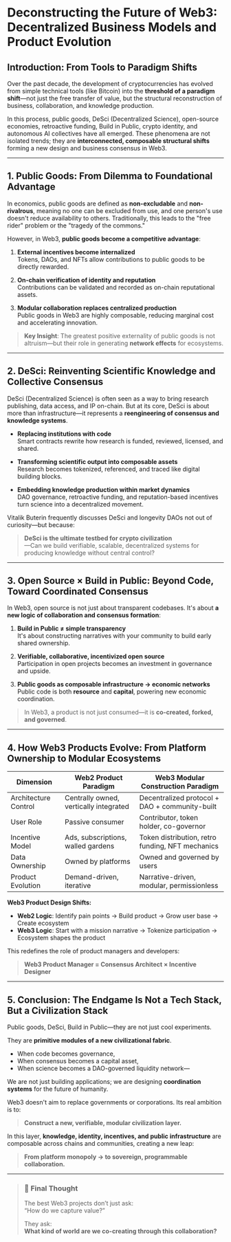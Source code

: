 # Deconstructing the Future of Web3: Decentralized Business Models and Product Evolution

## Introduction: From Tools to Paradigm Shifts

Over the past decade, the development of cryptocurrencies has evolved from simple technical tools (like Bitcoin) into the **threshold of a paradigm shift**—not just the free transfer of value, but the structural reconstruction of business, collaboration, and knowledge production.

In this process, public goods, DeSci (Decentralized Science), open-source economies, retroactive funding, Build in Public, crypto identity, and autonomous AI collectives have all emerged. These phenomena are not isolated trends; they are **interconnected, composable structural shifts** forming a new design and business consensus in Web3.

---

## 1. Public Goods: From Dilemma to Foundational Advantage

In economics, public goods are defined as **non-excludable** and **non-rivalrous**, meaning no one can be excluded from use, and one person's use doesn't reduce availability to others. Traditionally, this leads to the "free rider" problem or the "tragedy of the commons."

However, in Web3, **public goods become a competitive advantage**:

1. **External incentives become internalized**  
   Tokens, DAOs, and NFTs allow contributions to public goods to be directly rewarded.

2. **On-chain verification of identity and reputation**  
   Contributions can be validated and recorded as on-chain reputational assets.

3. **Modular collaboration replaces centralized production**  
   Public goods in Web3 are highly composable, reducing marginal cost and accelerating innovation.

> **Key Insight**: The greatest positive externality of public goods is not altruism—but their role in generating **network effects** for ecosystems.

---

## 2. DeSci: Reinventing Scientific Knowledge and Collective Consensus

DeSci (Decentralized Science) is often seen as a way to bring research publishing, data access, and IP on-chain. But at its core, DeSci is about more than infrastructure—it represents a **reengineering of consensus and knowledge systems**.

- **Replacing institutions with code**  
  Smart contracts rewrite how research is funded, reviewed, licensed, and shared.

- **Transforming scientific output into composable assets**  
  Research becomes tokenized, referenced, and traced like digital building blocks.

- **Embedding knowledge production within market dynamics**  
  DAO governance, retroactive funding, and reputation-based incentives turn science into a decentralized movement.

Vitalik Buterin frequently discusses DeSci and longevity DAOs not out of curiosity—but because:

> **DeSci is the ultimate testbed for crypto civilization**  
> —Can we build verifiable, scalable, decentralized systems for producing knowledge without central control?

---

## 3. Open Source × Build in Public: Beyond Code, Toward Coordinated Consensus

In Web3, open source is not just about transparent codebases. It's about **a new logic of collaboration and consensus formation**:

1. **Build in Public ≠ simple transparency**  
   It's about constructing narratives with your community to build early shared ownership.

2. **Verifiable, collaborative, incentivized open source**  
   Participation in open projects becomes an investment in governance and upside.

3. **Public goods as composable infrastructure → economic networks**  
   Public code is both **resource** and **capital**, powering new economic coordination.

> In Web3, a product is not just consumed—it is **co-created, forked, and governed**.

---

## 4. How Web3 Products Evolve: From Platform Ownership to Modular Ecosystems

| Dimension            | Web2 Product Paradigm                  | Web3 Modular Construction Paradigm               |
| -------------------- | -------------------------------------- | ------------------------------------------------ |
| Architecture Control | Centrally owned, vertically integrated | Decentralized protocol + DAO + community-built   |
| User Role            | Passive consumer                       | Contributor, token holder, co-governor           |
| Incentive Model      | Ads, subscriptions, walled gardens     | Token distribution, retro funding, NFT mechanics |
| Data Ownership       | Owned by platforms                     | Owned and governed by users                      |
| Product Evolution    | Demand-driven, iterative               | Narrative-driven, modular, permissionless        |

**Web3 Product Design Shifts:**

- **Web2 Logic**: Identify pain points → Build product → Grow user base → Create ecosystem
- **Web3 Logic**: Start with a mission narrative → Tokenize participation → Ecosystem shapes the product

This redefines the role of product managers and developers:

> **Web3 Product Manager = Consensus Architect × Incentive Designer**

---

## 5. Conclusion: The Endgame Is Not a Tech Stack, But a Civilization Stack

Public goods, DeSci, Build in Public—they are not just cool experiments.

They are **primitive modules of a new civilizational fabric**.

- When code becomes governance,
- When consensus becomes a capital asset,
- When science becomes a DAO-governed liquidity network—

We are not just building applications; we are designing **coordination systems** for the future of humanity.

Web3 doesn't aim to replace governments or corporations. Its real ambition is to:

> **Construct a new, verifiable, modular civilization layer.**

In this layer, **knowledge, identity, incentives, and public infrastructure** are composable across chains and communities, creating a new leap:

> **From platform monopoly → to sovereign, programmable collaboration.**

---

> ### 🧠 Final Thought
>
> The best Web3 projects don’t just ask:  
> “How do we capture value?”
>
> They ask:  
> **What kind of world are we co-creating through this collaboration?**
